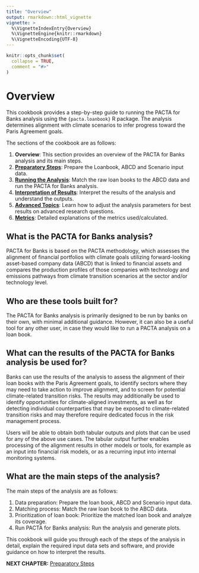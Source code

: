 ```yaml
---
title: "Overview"
output: rmarkdown::html_vignette
vignette: >
  %\VignetteIndexEntry{Overview}
  %\VignetteEngine{knitr::rmarkdown}
  %\VignetteEncoding{UTF-8}
---
```


```r
knitr::opts_chunk$set(
  collapse = TRUE,
  comment = "#>"
)
```

# Overview

This cookbook provides a step-by-step guide to running the PACTA for Banks analysis using the `{pacta.loanbook}` R package. The analysis determines alignment with climate scenarios to infer progress toward the Paris Agreement goals.

The sections of the cookbook are as follows:

1. **Overview**: This section provides an overview of the PACTA for Banks analysis and its main steps.
2. **[Preparatory Steps](cookbook_preparatory_steps.html)**: Prepare the Loanbook, ABCD and Scenario input data.
3. **[Running the Analysis](cookbook_running_the_analysis.html)**: Match the raw loan books to the ABCD data and run the PACTA for Banks analysis.
4. **[Interpretation of Results](cookbook_interpretation.html)**: Interpret the results of the analysis and understand the outputs.
5. **[Advanced Topics](cookbook_advanced_use_cases.html)**: Learn how to adjust the analysis parameters for best results on advanced research questions.
6. **[Metrics](cookbook_metrics.html)**: Detailed explanations of the metrics used/calculated.

## What is the PACTA for Banks analysis?

PACTA for Banks is based on the PACTA methodology, which assesses the alignment of financial portfolios with climate goals utilizing forward-looking asset-based company data (ABCD) that is linked to financial assets and compares the production profiles of those companies with technology and emissions pathways from climate transition scenarios at the sector and/or technology level.

## Who are these tools built for?

The PACTA for Banks analysis is primarily designed to be run by banks on their own, with minimal additional guidance. However, it can also be a useful tool for any other user, in case they would like to run a PACTA analysis on a loan book.

## What can the results of the PACTA for Banks analysis be used for?

Banks can use the results of the analysis to assess the alignment of their loan books with the Paris Agreement goals, to identify sectors where they may need to take action to improve alignment, and to screen for potential climate-related transition risks. The results may additionally be used to identify opportunities for climate-aligned investments, as well as for detecting individual counterparties that may be exposed to climate-related transition risks and may therefore require dedicated focus in the risk management process.

Users will be able to obtain both tabular outputs and plots that can be used for any of the above use cases. The tabular output further enables processing of the alignment results in other models or tools, for example as an input into financial risk models, or as a recurring input into internal monitoring systems.

## What are the main steps of the analysis?

The main steps of the analysis are as follows:

1. Data preparation: Prepare the loan book, ABCD and Scenario input data.
2. Matching process: Match the raw loan book to the ABCD data.
3. Prioritization of loan book: Prioritize the matched loan book and analyze its coverage.
4. Run PACTA for Banks analysis: Run the analysis and generate plots.

This cookbook will guide you through each of the steps of the analysis in detail, explain the required input data sets and software, and provide guidance on how to interpret the results.

**NEXT CHAPTER:** [Preparatory Steps](cookbook_preparatory_steps.html)
